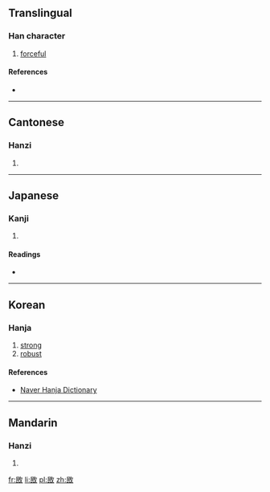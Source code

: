 ==Translingual==

===Han character===
{{Han char|rn=66|rad=攴|as=05|sn=9|four=7874<sub>0</sub>|canj=口心人大 (RPOK)|ids=⿰[[民]][[攵]]}}

# [[forceful]]

====References====
* {{Han ref|kx=0469.230|dkj=13159|dj=0820.030|hdz=21455.090|uh=6543|ud=25923|bh=CEE8|bd=52968}}

----

==Cantonese==

===Hanzi===
{{yue-hanzi|jyut=[[man5]]|y=man5}}

# {{defn|lang=yue|sort=攴05}}

----

==Japanese==

===Kanji===
{{ja-kanji|grade=|rs=攴05}}

# {{defn|lang=ja|sort=攴05}}

====Readings====
* {{ja-readings|on=[[びん]] (bin), [[みん]] (min), [[ふん]] (fun)|kun=[[つとめる]] (tsutomeru)}}

----

==Korean==

===Hanja===
{{ko-hanja|hangeul=분|eumhun=|rv=bun|mr=pun|y=pwun}}

# [[strong]]
# [[robust]]

====References====
*[http://hanja.naver.com/hanja?q=%E6%95%83 Naver Hanja Dictionary]

----

==Mandarin==

===Hanzi===
{{cmn-hanzi|pin=[[mǐn]] ([[min3]])|wg=min<sup>3</sup>}}

# {{defn|lang=cmn|sort=攴05}}

[[fr:敃]]
[[li:敃]]
[[pl:敃]]
[[zh:敃]]